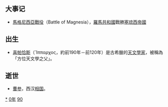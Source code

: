 {{yearTOC|-190|西汉[[汉惠帝|汉惠帝]]五年}}

== 大事记 ==
*[[馬格尼西亞戰役|馬格尼西亞戰役]]（Battle of Magnesia），[[羅馬共和國|羅馬共和國]]戰勝[[塞琉西帝國|塞琉西帝國]]

== 出生 ==
*[[喜帕恰斯|喜帕恰斯]]（Ἳππαρχος，約前190年－前120年）是古希臘的[[天文學家|天文學家]]，被稱為「方位天文學之父」。

== 逝世 ==
{{Wikisource year mention}}
* [[曹参|曹参]]，西汉[[相国|相国]]。


[[Category:前190年|*]]
[[Category:前190年代|0年]]
[[Category:前2世纪各年|90]]
